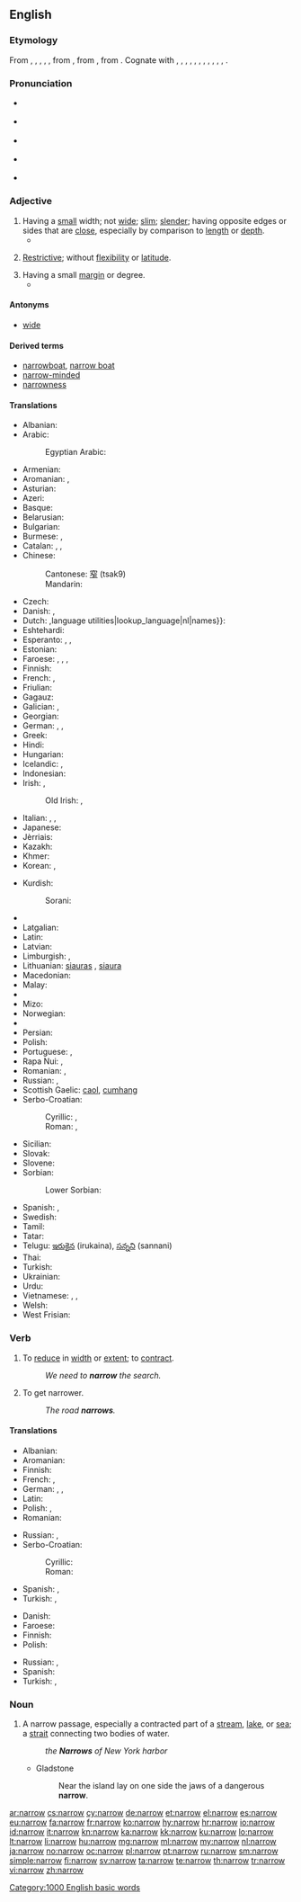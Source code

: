 ==English==

===Etymology===
From {{etyl|enm|en}} {{term|narow|lang=enm}}, {{term|narowe|lang=enm}}, {{term|narewe|lang=enm}}, {{term|narwe|lang=enm}}, {{term|naru|lang=enm}}, from {{etyl|ang|en}} {{term|nearu||narrow, strait, confined, constricted, not spacious, limited, petty; limited, poor, restricted; oppressive, causing anxiety (of that which restricts free action of body or mind), causing or accompanied by difficulty, hardship, oppressive; oppressed, not having free action; strict, severe|lang=ang}}, from {{etyl|gem-pro|en}} {{recons|narwaz||constricted, narrow|lang=gem-pro}}, from {{etyl|ine-pro|en}} {{recons|(s)ner-||to turn, bend, twist, constrict|lang=ine-pro}}. Cognate with {{etyl|sco|-}} {{term|naro|lang=sco}}, {{term|narow|lang=sco}}, {{term|narrow||narrow|lang=sco}}, {{etyl|frr|-}} {{term|naar|lang=frr}}, {{term|noar|lang=frr}}, {{term|noor||narrow|lang=frr}}, {{etyl|fy|-}} {{term|near||narrow|lang=fy}}, {{etyl|nl|-}} {{term|naar||dismal, bleak, ill, sick|lang=nl}}, {{etyl|nds|-}} {{term|naar||dismal, ghastly|lang=nds}}, {{etyl|de|-}} {{term|Narbe||a closed wound, scar|lang=de}}, {{etyl|no|-}} {{term|norve||a clip, staple|lang=no}}, {{etyl|is|-}} {{term||njörva-|narrow-|lang=is|pos=in compounds}}.

===Pronunciation===
* {{a|US}} {{IPA|/ˈnæɹoʊ/|/ˈnɛɹoʊ/|lang=en}}
* {{audio|en-us-ne-narrow.ogg|Audio (US)}} {{qualifier|in accents without the [[w:English-language_vowel_changes_before_historic_/r/#Mary.E2.80.93marry.E2.80.93merry_merger|"Mary, marry, merry" merger]]}}
* {{audio|en-us-narrow.ogg|Audio (US)}} {{qualifier|in accents with the [[w:English-language_vowel_changes_before_historic_/r/#Mary.E2.80.93marry.E2.80.93merry_merger|"Mary, marry, merry" merger]]}}
* {{a|RP}} {{IPA|/ˈnæɹəʊ/|lang=en}}
* {{rhymes|ærəʊ}}

===Adjective===
{{en-adj|narrow|er}}

# Having a [[small]] width; not [[wide]]; [[slim]]; [[slender]]; having opposite edges or sides that are [[close]], especially by comparison to [[length]] or [[depth]].
#*{{quote-book|year=1963|author={{w|Margery Allingham}}|title={{w|The China Governess}}
|chapter=14|url=http://openlibrary.org/works/OL2004261W
|passage=Just under the ceiling there were three lunette windows, heavily barred and blacked out in the normal way by centuries of grime. Their bases were on a level with the pavement outside, a '''narrow''' way which was several feet lower than the road behind the house.}}
#: {{usex|a '''narrow''' hallway}}
# {{context|figuratively|lang=en}} [[restrictive|Restrictive]]; without [[flexibility]] or [[latitude]].
#: {{usex|a '''narrow''' interpretation}}
# Having a small [[margin]] or degree.
#* {{quote-news|year=2011|date=September 18|author=Ben Dirs
|title=Rugby World Cup 2011: England 41-10 Georgia|work=BBC Sport
|url=http://news.bbc.co.uk/sport2/hi/rugby_union/14959055.stm
|passage=As in their '''narrow''' defeat of Argentina last week, England were indisciplined at the breakdown, and if Georgian fly-half Merab Kvirikashvili had remembered his kicking boots, Johnson's side might have been behind at half-time.}}

====Antonyms====
* [[wide]]

====Derived terms====
* [[narrowboat]], [[narrow boat]]
* [[narrow-minded]]
* [[narrowness]]

====Translations====
{{trans-top|having a small width}}
* Albanian: {{t-|sq|ngushtë}}
* Arabic: {{t-|ar|ضيق|tr=ḍáyyiq|sc=Arab}}
*: Egyptian Arabic: {{tø|arz|ضيق|m|tr=dayaʔ|sc=Arab}}
* Armenian: {{t-|hy|նեղ|tr=neġ|sc=Armn}}
* Aromanian: {{t-|rup|strãmtu}}, {{t-|rup|ngustu}}
* Asturian: {{t-|ast|estrechu}}
* Azeri: {{t-|az|dar}}
* Basque: {{t+|eu|estu}}
* Belarusian: {{t-|be|вузкі|tr=vúzki|sc=Cyrl}}
* Bulgarian: {{t+|bg|тесен|tr=tesen}}
* Burmese: {{t+|my|ကျဉ်း|tr=kyin:|sc=Mymr}}, {{t+|my|ကျဉ်းကျပ်|tr=kyin:kyat|sc=Mymr}}
* Catalan: {{t-|ca|estret|m}}, {{t-|ca|estreta|f}}, {{t-|ca|angost}}
* Chinese:
*: Cantonese: [[窄]] (tsak9)
*: Mandarin: {{t-|cmn|窄|tr=zhǎi|sc=Hani}}
* Czech: {{t+|cs|úzký|m}}
* Danish: {{t-|da|snæver}}, {{t-|da|tæt}}
* Dutch: {{t+|nl|nauw}},language utilities|lookup_language|nl|names}}: {{t|nl|smal}}
* Eshtehardi: {{tø|esh|تینگ|tr=tinga|sc=fa-Arab}}
* Esperanto: {{t-|eo|streta}}, {{t-|eo|mallarĝa}},  {{t-|eo|malvasta}}
* Estonian: {{t-|et|kitsas}}
* Faroese: {{t-|fo|smalur}}, {{t-|fo|trongur}}, {{t-|fo|trongligur}}, {{t-|fo|snævur}}
* Finnish: {{t+|fi|kapea}}
* French: {{t+|fr|étroit|m}}, {{t+|fr|étroite|f}}
* Friulian: {{tø|fur|stret}}
* Gagauz: {{tø|gag|дар|tr=dar}}
* Galician: {{t+|gl|estreito}}, {{t-|gl|angosto}}
* Georgian: {{t-|ka|ვიწრო|tr=vicro|sc=Geor}}
* German: {{t+|de|eng}}, {{t+|de|begrenzt}}, {{t+|de|schmal}}
* Greek: {{t+|el|στενός|m|tr=stenós|sc=Grek}}
* Hindi: {{t+|hi|तंग|tr=tang|sc=Deva}}
* Hungarian: {{t+|hu|szűk}}
* Icelandic: {{t+|is|þröngur}}, {{t+|is|þéttur}}
* Indonesian: {{t+|id|sempit}}
* Irish: {{t-|ga|cúng}}, {{t-|ga|caol}}
*: Old Irish: {{tø|sga|cumung}}, {{tø|sga|cáel}}
* Italian: {{t+|it|stretto|m}}, {{t+|it|stretta|f}}, {{t-|it|angusto}}
* Japanese: {{t+|ja|狭い|tr=[[せまい]], semái|sc=Jpan}}
* Jèrriais: {{tø|roa-jer|êtrait}}
* Kazakh: {{t-|kk|тар|tr=tar|sc=Cyrl}}
* Khmer: {{t+|km|ចង្អៀត|tr=cɑŋʔiet|sc=Khmr}}
* Korean: {{t+|ko|좁은|tr=jobeun|sc=Kore}}, {{t+|ko|좁다|tr=jopda|sc=Kore}}
{{trans-mid}}
* Kurdish:
*: Sorani: {{t+|ku|ته‌سک|tr=task|sc=ku-Arab}}
* {{trreq|lo}}
* Latgalian: {{tø|ltg|šaurs}}
* Latin: {{t-|la|angustus}}
* Latvian: {{t+|lv|šaurs}}
* Limburgish: {{t+|li|nej}}, {{t+|li|smaal}}
* Lithuanian: [[siauras]] {{m}}, [[siaura]] {{f|n}}
* Macedonian: {{t-|mk|тесни|tr=tesni|sc=Cyrl}}
* Malay: {{t-|ms|sempit}}
* {{trreq|ml}}
* Mizo: {{tø|lus|zím}}
* Norwegian: {{t+|no|smal}}
* {{trreq|oc}}
* Persian: {{t+|fa|تنگ|tr=tang|sc=fa-Arab}}
* Polish: {{t+|pl|wąski|m}}
* Portuguese: {{t+|pt|estreito|m}}, {{t+|pt|estreita|f}}
* Rapa Nui: {{tø|rap|rikiriki}}, {{tø|rap|vakavaka}}
* Romanian: {{t-|ro|strâmt}}, {{t-|ro|îngust}}
* Russian: {{t+|ru|узкий|m|tr=úzkij}}, {{t+|ru|тесный|tr=tésnyj|sc=Cyrl}}
* Scottish Gaelic: [[caol]], [[cumhang]]
* Serbo-Croatian:
*: Cyrillic: {{t-|sh|узак|alt=у̏зак|sc=Cyrl}}, {{t-|sh|уски|sc=Cyrl}}
*: Roman: {{t-|sh|uzak|alt=ȕzak}}, {{t-|sh|uski}}
* Sicilian: {{t+|scn|strittu}}
* Slovak: {{t-|sk|úzky}}
* Slovene: {{t+|sl|ozek|m}} <!-- non-lemma: [[ozka]] {{f}}, [[ozko]] {{n}} -->
* Sorbian:
*: Lower Sorbian: {{tø|dsb|wuski}}
* Spanish: {{t+|es|estrecho|m}}, {{t+|es|angosto}}
* Swedish: {{t+|sv|trång}}
* Tamil: {{t+|ta|குறுகிய|sc=Taml}}
* Tatar: {{t-|tt|тыгыз|tr=tığız|sc=Cyrl}}
* Telugu: [[ఇరుకైన]] (irukaina), [[సన్నని]] (sannani)
* Thai: {{t-|th|แคบ|tr=khâeaep|sc=Thai}}
* Turkish: {{t+|tr|dar}}
* Ukrainian: {{t-|uk|вузький|tr=vúz'kyj|sc=Cyrl}}
* Urdu: {{t-|ur|تنگ|tr=tang|sc=ur-Arab}}
* Vietnamese: {{t+|vi|hẹp}}, {{t-|vi|chật hẹp}}, {{t+|vi|eo hẹp}}
* Welsh: {{t+|cy|cul}}
* West Frisian: {{t-|fy|smel}}
{{trans-bottom}}

===Verb===
{{en-verb}}

# {{context|transitive|lang=en}} To [[reduce]] in [[width]] or [[extent]]; to [[contract]].
#: ''We need to '''narrow''' the search.''
# {{context|intransitive|lang=en}} To get narrower.
#: ''The road '''narrows'''.''

====Translations====
{{trans-top|to reduce in width or extent}}
* Albanian: {{t-|sq|ngushtoj}}
* Aromanian: {{t-|rup|ngustedz}}
* Finnish: {{t-|fi|kaventaa}}
* French: {{t+|fr|réduire}}, {{t+|fr|rétrécir}}
* German: {{t+|de|eng}},  {{t+|de|schlank}},  {{t+|de|schmal}}
* Latin: {{t-|la|angusto}}
* Polish: {{t-|pl|zawężać}},  {{t-|pl|zwężać}}
* Romanian: {{t-|ro|îngusta}}
{{trans-mid}}
* Russian: {{t+|ru|сужать|sc=Cyrl|alt=сужа́ть|tr=sužát'}} {{impf}}, {{t+|ru|сузить|sc=Cyrl|alt=су́зить|tr=súzit'}} {{pf.}}
* Serbo-Croatian:
*: Cyrillic: {{t-|sh|сузити|alt=су́зити|sc=Cyrl}}
*: Roman: {{t-|sh|suziti|alt=súziti}}
* Spanish: {{t+|es|estrechar}},  {{t-|es|angostar}}
* Turkish: {{t+|tr|daralmak}},  {{t+|tr|darlaşmak}}
{{trans-bottom}}

{{trans-top|to get narrower}}
* Danish: {{t-|da|snævres}}
* Faroese: {{t-|fo|smalka}}
* Finnish: {{t-|fi|kaventua}}
* Polish: {{t-|pl|zwężać się}}
{{trans-mid}}
* Russian: {{t+|ru|сужаться|sc=Cyrl|alt=сужа́ться|tr=sužát'sja}} {{impf}}, {{t+|ru|сузиться|sc=Cyrl|alt=су́зиться|tr=súzit'sja}} {{pf.}}
* Spanish: {{t+|es|estrecharse}}
* Turkish: {{t+|tr|daralmak}},  {{t+|tr|darlaşmak}}
{{trans-bottom}}

===Noun===
{{en-noun}}

# {{context|chiefly|in the plural|lang=en}} A narrow passage, especially a contracted part of a [[stream]], [[lake]], or [[sea]]; a [[strait]] connecting two bodies of water.
#: ''the '''Narrows''' of New York harbor''
#* Gladstone
#*: Near the island lay on one side the jaws of a dangerous '''narrow'''.

[[Category:1000 English basic words]]

[[ar:narrow]]
[[cs:narrow]]
[[cy:narrow]]
[[de:narrow]]
[[et:narrow]]
[[el:narrow]]
[[es:narrow]]
[[eu:narrow]]
[[fa:narrow]]
[[fr:narrow]]
[[ko:narrow]]
[[hy:narrow]]
[[hr:narrow]]
[[io:narrow]]
[[id:narrow]]
[[it:narrow]]
[[kn:narrow]]
[[ka:narrow]]
[[kk:narrow]]
[[ku:narrow]]
[[lo:narrow]]
[[lt:narrow]]
[[li:narrow]]
[[hu:narrow]]
[[mg:narrow]]
[[ml:narrow]]
[[my:narrow]]
[[nl:narrow]]
[[ja:narrow]]
[[no:narrow]]
[[oc:narrow]]
[[pl:narrow]]
[[pt:narrow]]
[[ru:narrow]]
[[sm:narrow]]
[[simple:narrow]]
[[fi:narrow]]
[[sv:narrow]]
[[ta:narrow]]
[[te:narrow]]
[[th:narrow]]
[[tr:narrow]]
[[vi:narrow]]
[[zh:narrow]]